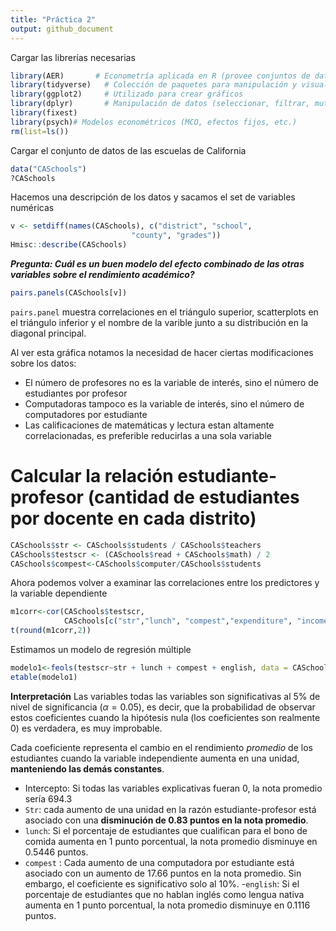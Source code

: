```yaml
---
title: "Práctica 2"
output: github_document
---
```

Cargar las librerías necesarias

```r
library(AER)       # Econometría aplicada en R (provee conjuntos de datos y herramientas econométricas)
library(tidyverse)   # Colección de paquetes para manipulación y visualización de datos
library(ggplot2)     # Utilizado para crear gráficos
library(dplyr)       # Manipulación de datos (seleccionar, filtrar, mutar, etc.)
library(fixest) 
library(psych)# Modelos econométricos (MCO, efectos fijos, etc.)
rm(list=ls())
```

Cargar el conjunto de datos de las escuelas de California
```r
data("CASchools")  
?CASchools
```
Hacemos una descripción de los datos y sacamos el set de variables numéricas
```r
v <- setdiff(names(CASchools), c("district", "school", 
                           "county", "grades"))
Hmisc::describe(CASchools)
```
___Pregunta: Cuál es un buen modelo del efecto combinado de las otras variables sobre el rendimiento académico?___

```r
pairs.panels(CASchools[v]) 
```

`pairs.panel` muestra correlaciones en el triángulo superior, scatterplots en el triángulo inferior y el nombre de la varible junto a su distribución en la diagonal principal.

Al ver esta gráfica notamos la necesidad de hacer ciertas modificaciones sobre los datos:

  - El número de profesores no es la variable de interés, sino el número de estudiantes por profesor
  - Computadoras tampoco es la variable de interés, sino el número de computadores por estudiante
  - Las calificaciones de matemáticas y lectura estan altamente correlacionadas, es preferible reducirlas a una sola variable

# Calcular la relación estudiante-profesor (cantidad de estudiantes por docente en cada distrito)
  
```r

CASchools$str <- CASchools$students / CASchools$teachers
CASchools$testscr <- (CASchools$read + CASchools$math) / 2 
CASchools$compest<-CASchools$computer/CASchools$students
```

Ahora podemos volver a examinar las correlaciones entre los predictores y la variable dependiente

```r
m1corr<-cor(CASchools$testscr, 
            CASchools[c("str","lunch", "compest","expenditure", "income", "english")])
t(round(m1corr,2)) 
```

Estimamos un modelo de regresión múltiple
```r
modelo1<-feols(testscr~str + lunch + compest + english, data = CASchools, vcov= "hc1")
etable(modelo1)
```
**Interpretación**
Las variables todas las variables son significativas al $5\%$ de nivel de significancia ($\alpha=0.05$), es decir, que la probabilidad de observar estos coeficientes cuando la hipótesis nula (los coeficientes son realmente 0) es verdadera, es muy improbable. 

Cada coeficiente representa el cambio en el rendimiento *promedio* de los estudiantes cuando la variable independiente aumenta en una unidad, **manteniendo las demás constantes**.

  - Intercepto: Si todas las variables explicativas fueran 0, la nota promedio sería 694.3
  - `Str`: cada aumento de una unidad en la razón estudiante-profesor está asociado con una **disminución de 0.83 puntos en la nota promedio**. 
  - `lunch`: Si el porcentaje de estudiantes que cualifican para el bono de comida aumenta en 1 punto porcentual, la nota promedio disminuye en 0.5446 puntos.
  - `compest` : Cada aumento de una computadora por estudiante está asociado con un aumento de 17.66 puntos en la nota promedio. Sin embargo, el coeficiente es significativo solo al 10%.
  -`english`: Si el porcentaje de estudiantes que no hablan inglés como lengua nativa aumenta en 1 punto porcentual, la nota promedio disminuye en 0.1116 puntos.
